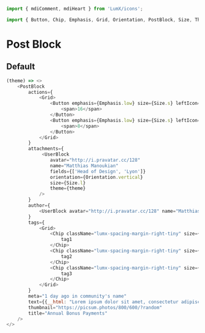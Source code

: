```javascript import
import { mdiComment, mdiHeart } from 'LumX/icons';

import { Button, Chip, Emphasis, Grid, Orientation, PostBlock, Size, Theme, UserBlock } from 'LumX';
```

# Post Block

## Default

```javascript jsx withThemeSwitcher
(theme) => <>
    <PostBlock
        actions={
            <Grid>
                <Button emphasis={Emphasis.low} size={Size.s} leftIcon={mdiComment}>
                    <span>16</span>
                </Button>
                <Button emphasis={Emphasis.low} size={Size.s} leftIcon={mdiHeart}>
                    <span>8</span>
                </Button>
            </Grid>
        }
        attachments={
             <UserBlock
                avatar="http://i.pravatar.cc/128"
                name="Matthias Manoukian"
                fields={['Head of Design', 'Lyon']}
                orientation={Orientation.vertical}
                size={Size.l}
                theme={theme}
            />
        }
        author={
            <UserBlock avatar="http://i.pravatar.cc/128" name="Matthias Manoukian" size={Size.s} theme={theme} />
        }
        tags={
            <Grid>
                <Chip className="lumx-spacing-margin-right-tiny" size={Size.s} theme={theme} >
                    tag1
                </Chip>
                <Chip className="lumx-spacing-margin-right-tiny" size={Size.s} theme={theme} >
                    tag2
                </Chip>
                <Chip className="lumx-spacing-margin-right-tiny" size={Size.s} theme={theme} >
                    tag3
                </Chip>
            </Grid>
        }
        meta="1 day ago in community's name"
        text={{__html: "Lorem ipsum dolor sit amet, consectetur adipiscing elit. Donec rhoncus libero aliquet pharetra luctus. Fusce nisl turpis, posuere ac tellus at, euismod vulputate libero..."}}
        thumbnail="https://picsum.photos/800/600/?random"
        title="Annual Bonus Payments"
    />
</>
```
